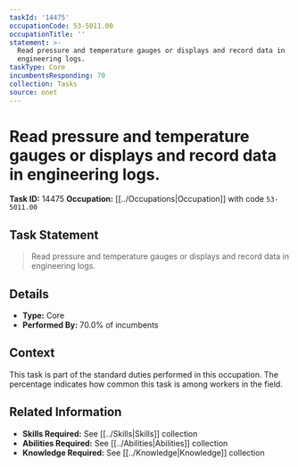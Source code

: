 ```yaml
---
taskId: '14475'
occupationCode: 53-5011.00
occupationTitle: ''
statement: >-
  Read pressure and temperature gauges or displays and record data in
  engineering logs.
taskType: Core
incumbentsResponding: 70
collection: Tasks
source: onet
---
```

# Read pressure and temperature gauges or displays and record data in engineering logs.

**Task ID:** 14475
**Occupation:** [[../Occupations|Occupation]] with code `53-5011.00`

## Task Statement

> Read pressure and temperature gauges or displays and record data in engineering logs.

## Details

- **Type:** Core
- **Performed By:** 70.0% of incumbents

## Context

This task is part of the standard duties performed in this occupation. The percentage indicates how common this task is among workers in the field.

## Related Information

- **Skills Required:** See [[../Skills|Skills]] collection
- **Abilities Required:** See [[../Abilities|Abilities]] collection
- **Knowledge Required:** See [[../Knowledge|Knowledge]] collection
